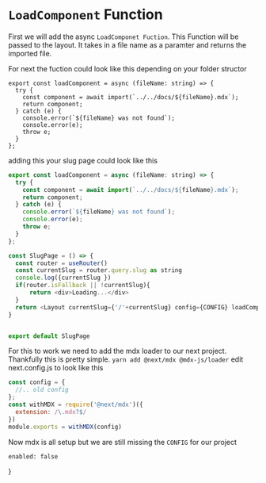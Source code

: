 # `LoadComponent` Function

First we will add the async `LoadComponet Fuction`. This Function will be passed to the layout. It takes in a file name as a paramter and returns the imported file.

For next the fuction could look like this depending on your folder structor
```jss
export const loadComponent = async (fileName: string) => {
  try {
    const component = await import(`../../docs/${fileName}.mdx`);
    return component;
  } catch (e) {
    console.error(`${fileName} was not found`);
    console.error(e);
    throw e;
  }
};
```

adding this your slug page could look like this

```js
export const loadComponent = async (fileName: string) => {
  try {
    const component = await import(`../../docs/${fileName}.mdx`);
    return component;
  } catch (e) {
    console.error(`${fileName} was not found`);
    console.error(e);
    throw e;
  }
};

const SlugPage = () => {
  const router = useRouter()
  const currentSlug = router.query.slug as string
  console.log({currentSlug })
  if(router.isFallback || !currentSlug){
      return <div>Loading...</div>
  }
  return <Layout currentSlug={'/'+currentSlug} config={CONFIG} loadComponent={loadComponent}/>
}


export default SlugPage
```
For this to work we need to add the mdx loader to our next project. Thankfully this is pretty simple. 
`yarn add @next/mdx @mdx-js/loader`
edit next.config.js to look like this

```js
const config = {
  //.. old config
};
const withMDX = require('@next/mdx')({
  extension: /\.mdx?$/
})
module.exports = withMDX(config)
```


Now mdx is all setup but we are still missing the `CONFIG` for our project

    enabled: false
}
